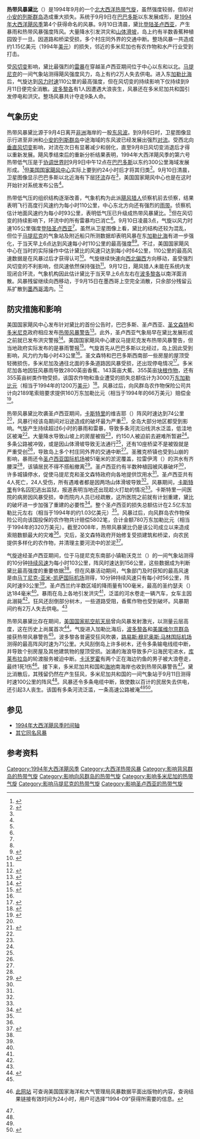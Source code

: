 {{Infobox Hurricane
| Name=热带风暴黛比<br />{{lang|en|Tropical Storm Debby}}
| Type=热带风暴
| Year=1994
| Basin=Atl
| Image location=Tropical Storm Debby (1994).JPG
| Image name=9月9日黛比的卫星图像
| Formed=1994年9月9日
| Dissipated=1994年9月11日
| 1-min winds=60
| Pressure=1006
| Damages=115
| Fatalities=共9人
| Areas=[[背风群岛_(加勒比海)|背风群岛]]、[[波多黎各|波多黎各]]、[[多米尼加|多米尼加]]
| Hurricane season=[[1994年大西洋飓风季|1994年大西洋飓风季]]
}}
'''热带风暴黛比'''（{{lang-en|Tropical Storm Debby}}）是1994年9月的一个[[北大西洋热带气旋|北大西洋热带气旋]]，虽然强度较弱，但却对[[小安的列斯群岛|小安的列斯群岛]]造成重大损失。系统于9月9日在[[巴巴多斯|巴巴多斯]]以东发展成形，是[[1994年大西洋飓风季|1994年大西洋飓风季]]第4个获得命名的风暴。9月10日清晨，黛比[[登陆_(气象学)|登陆]][[圣卢西亚|圣卢西亚]]，产生暴雨和热带风暴强度阵风。大量降水引发洪灾和[[山崩|山体滑坡]]，岛上约有半数香蕉种植园毁于一旦。因道路和桥梁受损，多个村庄同外界的交通中断。整场风暴一共造成约1.15亿美元（1994年[[美元|美元]]）的损失，邻近的多米尼加也有农作物和水产行业受到打击。

受[[风切变|风切变]]影响，黛比最强烈的[[雷暴|雷暴]]在穿越圣卢西亚期间位于中心以东和以北。[[马提尼克|马提尼克]]的一间气象站测得飓风强度风力，岛上有约2万人失去供电。进入东[[加勒比海|加勒比海]]后，气旋达到[[最大持续风速|风力时速]]110公里的最高强度，但在风切变的持续影响下仅持续到9月11日便完全消散。[[波多黎各|波多黎各]]有1人因遭遇大浪丧生，风暴还在多米尼加共和国引发停电和洪灾。整场风暴共计夺走9条人命。

== 气象历史 ==
{{storm path|Debby 1994 track.png}}
热带风暴黛比源于9月4日离开[[非洲|非洲]]海岸的一股[[东风波|东风波]]。到9月6日时，卫星图像显示行进至非洲和[[小安的列斯群岛|小安的列斯群岛]]中途海域的东风波已经发展出强烈[[对流|对流]]。受西北向[[风切变|垂直风切变]]影响，对流在次日有显著减少和弱化，直至9月8日风切变消退后才得以重新发展。飓风季结束后的重新分析结果表明，1994年大西洋飓风季的第六号热带低气压是于[[协调世界时|协调世界时]]9月9日中午12点在[[巴巴多斯|巴巴多斯]]以东约300公里海域发展形成。<ref name="page1">{{cite report | url = http://www.nhc.noaa.gov/archive/storm_wallets/atlantic/atl1994/debby/prenhc/prelim01.gif | title = Tropical Storm Debby Preliminary Report | page = 1 | last = Rappaport | first = Edward | date = 1994-10-17 | publisher = National Hurricane Center | accessdate = 2016-01-02 | archivedate = 2012-10-25 | deadurl = no | format = GIF | archiveurl = https://web.archive.org/web/20121025062234/http://www.nhc.noaa.gov/archive/storm_wallets/atlantic/atl1994/debby/prenhc/prelim01.gif }}</ref>但[[国家飓风中心|美国国家飓风中心]]实际上要到约24小时后才将其归类<ref name="advis1">{{cite report | url = http://www.nhc.noaa.gov/archive/storm_wallets/atlantic/atl1994/debby/tropdisc/nal0694.001 | archiveurl = https://web.archive.org/web/20160102140749/http://www.nhc.noaa.gov/archive/storm_wallets/atlantic/atl1994/debby/tropdisc/nal0694.001 | title = Tropical Depression Six Discussion Number One | last = Lawrence | first = Miles | date = 1994-10-10 | publisher = National Hurricane Center | accessdate = 2016-01-02 | archivedate = 2016-01-02 | deadurl = no }}</ref>。9月10日清晨，卫星图像显示巴巴多斯以北近海有下层[[大气环流|环流]]存在<ref name="page1" />，美国国家飓风中心也是在这时开始针对系统发布公告<ref name="advis1" />。

热带低气压的组织结构逐渐改善，气象机构为此派[[飓风猎人|飓风猎人]]侦察机前去侦察，结果表明飞行高度行风速约为每小时110公里，中心东北方向还有强烈的[[雨带|雨带]]。侦察机估计地面风速约为每小时93公里，表明低气压已升级成热带风暴黛比。<ref name="page1" />但在风切变的持续影响下，环流中的所有雷暴均已消亡<ref name="advis1" />。{{lang|en|[[协调世界时|UTC]]}}9月10日凌晨3点，气旋以风力时速105公里强度[[登陆_(气象学)|登陆]][[圣卢西亚|圣卢西亚]]<ref name="page5" />。虽然从卫星图像上看，黛比的结构还较为混乱，但位于[[马提尼克|马提尼克]]的气象站及附近船只所测数据却表明风暴在东[[加勒比海|加勒比海]]有进一步强化，于{{lang|en|UTC}}当天早上6点达到风速每小时110公里的最高强度<ref name="page1" /><ref name="page5">{{cite report | title = Tropical Storm Debby Preliminary Report | page = 5 | archiveurl = https://web.archive.org/web/20160102150046/http://www.nhc.noaa.gov/archive/storm_wallets/atlantic/atl1994/debby/prenhc/prelim05.gif | url = http://www.nhc.noaa.gov/archive/storm_wallets/atlantic/atl1994/debby/prenhc/prelim05.gif | deadurl = no | last = Rappaport | first = Edward | date = 1994-10-17 | publisher = National Hurricane Center | accessdate = 2012-04-22 | archivedate = 2016-01-02 | format = GIF }}</ref>。不过，美国国家飓风中心在当时的实际操作中估计黛比的风速只达到每小时64公里，110公里的最高风速数据是在风暴过后才获得认可<ref name="advis2">{{cite report | archiveurl = https://web.archive.org/web/20160102150253/http://www.nhc.noaa.gov/archive/storm_wallets/atlantic/atl1994/debby/tropdisc/nal0694.002 | url = http://www.nhc.noaa.gov/archive/storm_wallets/atlantic/atl1994/debby/tropdisc/nal0694.002 | title = Tropical Storm Debby Discussion Number Two | last = Mayfield | first = Max | date = 1994-10-10 | publisher = National Hurricane Center | accessdate = 2016-01-02 | archivedate = 2016-01-02 | deadurl = no }}</ref>。气旋继续快速向[[罗盘方位|西北偏西]]方向移动，虽受强烈风切变的不利影响，但风速依然保持强劲<ref name="page1" />。9月12日，飓风猎人未能在系统内发现闭合环流，气象机构因此估计黛比于{{lang|en|UTC}}当天早上6点左右在[[波多黎各|波多黎各]]以南洋面消散。风暴残留继续向西移动，于9月15日在墨西哥上空完全消散，只余部分残留云系扩散到[[墨西哥湾|墨西哥湾]]内。<ref name="page2">{{cite report | url = http://www.nhc.noaa.gov/archive/storm_wallets/atlantic/atl1994/debby/prenhc/prelim02.gif | title = Tropical Storm Debby Preliminary Report | page = 2 | last = Rappaport | first = Edward | date = 1994-10-17 | publisher = National Hurricane Center | accessdate = 2016-01-02 | archivedate = 2012-10-25 | format = GIF | deadurl = no | archiveurl = https://web.archive.org/web/20121025062216/http://www.nhc.noaa.gov/archive/storm_wallets/atlantic/atl1994/debby/prenhc/prelim02.gif }}</ref>

== 防灾措施和影响 ==
美国国家飓风中心发布针对黛比的首份公告时，巴巴多斯、圣卢西亚、[[圣文森特和格林纳丁斯|圣文森特]]和[[多米尼克|多米尼克]]政府相应发布[[热带气旋警告|热带风暴警告]]<ref name="page7">{{cite report | accessdate = 2016-01-02 | archiveurl = https://web.archive.org/web/20160102153126/http://www.nhc.noaa.gov/archive/storm_wallets/atlantic/atl1994/debby/prenhc/prelim07.gif | url = http://www.nhc.noaa.gov/archive/storm_wallets/atlantic/atl1994/debby/prenhc/prelim07.gif | title = Tropical Storm Debby Preliminary Report | page = 5 | last = Rappaport | first = Edward | date = 1994-10-17 | publisher = National Hurricane Center | archivedate = 2016-01-02 | deadurl = no | format = GIF }}</ref>。此外，圣卢西亚气象局早在黛比发展形成之前就已发布洪灾警报<ref name="sl1">{{cite report | deadurl = no | archiveurl = https://web.archive.org/web/20160102160942/http://www.nhc.noaa.gov/archive/storm_wallets/atlantic/atl1994/debby/preloc/stlucia1.gif | author = Saint Lucia Meteorological Service | publisher = National Hurricane Center | title = Report on the 1994 Atlantic hurricane season: Tropical Storm Debby | format = GIF | archivedate = 2016-01-02 | accessdate = 2012-04-23 | url = http://www.nhc.noaa.gov/archive/storm_wallets/atlantic/atl1994/debby/preloc/stlucia1.gif | date =  }}</ref>。美国国家飓风中心建议马提尼克发布热带风暴警告，但当地政府实际发布的是暴雨警报<ref name="page4">{{cite report | deadurl = no | url = http://www.nhc.noaa.gov/archive/storm_wallets/atlantic/atl1994/debby/prenhc/prelim04.gif | page = 4 | archiveurl = https://web.archive.org/web/20160102160834/http://www.nhc.noaa.gov/archive/storm_wallets/atlantic/atl1994/debby/prenhc/prelim04.gif | title = Tropical Storm Debby Preliminary Report | last = Rappaport | first = Edward | date = 1994-10-17 | publisher = National Hurricane Center | accessdate = 2016-01-03 | archivedate = 2016-01-02 | format = GIF }}</ref>。气旋首先从巴巴多斯以北经过，岛上因此受到影响，风力约为每小时43公里<ref name="page7" />。圣文森特和巴巴多斯西南部一些房屋的屋顶受轻微损伤，多米尼加及通往北面的多条道路因风暴受损，还出现停电情况<ref name="rw">{{cite web | author = UN Department of Humanitarian Affairs | publisher = ReliefWeb | date = 1994-09-13 | title = Caribbean - Tropical Storm Debby Sep 1994 UN DHA Information Report No. 1 | accessdate = 2016-01-03 | archiveurl = https://web.archive.org/web/20140407065459/http://reliefweb.int/report/martinique-france/caribbean-tropical-storm-debby-sep-1994-un-dha-information-report-no-1 | archivedate = 2014-04-07 | deadurl = no | url = http://reliefweb.int/report/martinique-france/caribbean-tropical-storm-debby-sep-1994-un-dha-information-report-no-1 }}</ref>。多米尼加各地因狂风暴雨导致2800英亩香蕉、143英亩大蕉、355英亩[[块根作物|块根作物]]，还有355英亩树类作物受损，该国农作物和渔业遭受的损失总额估计为3000万[[东加勒比元|东加勒比元]]（相当于1994年的1200万[[美元|美元]]）<ref>{{cite book | author = Charlotte Benson | author2 = Edward Clay | title = Dominica: Natural Disasters and Economic Development of a Small Island State | publisher = World Bank | location = Washington, D.C. | date = 2001-10 | chapter = Annex A | page = 103 | url = http://www.eird.org/esp/cdcapra/pdf/eng/doc14022/doc14022-8.pdf | format = PDF | archivedate = 2016-01-02 | archiveurl = https://web.archive.org/web/20160102162044/http://www.eird.org/esp/cdcapra/pdf/eng/doc14022/doc14022-8.pdf | deadurl = no | access-date = 2016-01-02 }}</ref>。风暴过后，向风群岛农作物保险公司共计向2189笔索赔要求提供160万东加勒比元（相当于1994年的66万美元）赔偿金<ref name="wincrop">{{cite report | author = Henrica Ferreira | year = 2009 | title = Windward Islands Crop Insurance (1988) Ltd. (WINCROP) | format = PPT | accessdate = 2016-01-03 | archivedate = 2016-01-02 | archiveurl = https://web.archive.org/web/20160102164839/http://www.slideserve.com/woods/windward-islands-crop-insurance-1988-ltd-wincrop | url = http://www.slideserve.com/woods/windward-islands-crop-insurance-1988-ltd-wincrop | deadurl = no | date =  }}</ref>。

热带风暴黛比吹袭圣卢西亚期间，[[卡斯特里|卡斯特里]]的维吉耶（{{lang|en|Vigie}}）阵风时速达到74公里<ref name="page7" />，风暴行经该岛期间对沿途造成的破坏最为严重<ref name="page3">{{cite report | deadurl = no | archiveurl = https://web.archive.org/web/20121025062227/http://www.nhc.noaa.gov/archive/storm_wallets/atlantic/atl1994/debby/prenhc/prelim03.gif | archivedate = 2012-10-25 | format = GIF | url = http://www.nhc.noaa.gov/archive/storm_wallets/atlantic/atl1994/debby/prenhc/prelim03.gif | title = Tropical Storm Debby Preliminary Report | page = 3 | last = Rappaport | first = Edward | date = 1994-10-17 | publisher = National Hurricane Center | accessdate = 2016-01-02 }}</ref>，全岛大部分地区都受到影响。气旋产生持续超过6小时的暴雨和雷暴，导致多条河流沿线洪水泛滥，低洼地区被淹<ref name="sl1" />。大量降水导致山坡上的房屋被毁<ref name="page3" />，约150人被迫前去避难所暂避<ref name="rw" />。多条公路被冲毁，或是因山体滑坡导致无法通行<ref name="page3" />，还有10座桥梁不是被毁就是严重受创<ref name="sl1" />，导致岛上多个村庄同外界的交通中断<ref name="rw" />。圣雅克桥镇也受到山崩的影响，暴雨还令[[圣卢西亚国际机场|圣卢西亚国际机场]]被51毫米的淤泥覆盖，拉雷伊湾（{{lang|en|Anse La Raye}}）的洪水有齐腰深<ref name="page3" />，该镇居民不得不搭船撤离<ref name="ap1">{{cite news | author = Katherine Hutt | agency = Associated Press | newspaper = Baton Rouge Morning Advocate | publisher = National Hurricane Center, leaves trail of heavy damage | series = Tropical Storm Debby: Hurricane Wallet Digital Archives | title = Tropical storm kills 3 in Caribbean | accessdate = 2016-01-03 | format = GIF | archivedate = 2016-01-02 | deadurl = no | archiveurl = https://web.archive.org/web/20160102170508/http://www.nhc.noaa.gov/archive/storm_wallets/atlantic/atl1994/debby/news/brmap1.gif | url = http://www.nhc.noaa.gov/archive/storm_wallets/atlantic/atl1994/debby/news/brmap1.gif }}</ref>。圣卢西亚约有半数种植园被风暴破坏<ref name="page3" />，许多城镇停水，促使马提尼克和圣文森特政府向各地提供饮用水<ref name="rw" />。圣卢西亚共有4人死亡，24人受伤，所有遇难者都是因两场山体滑坡导致<ref name="page3" />。风暴期间，[[卡斯特里|卡斯特里]]有9名囚犯逃出监狱，报道表明当地还出现趁火打劫的情况<ref name="ap1" />。卡斯特里一间医院的病房因风暴受损，幸而院内人员已经疏散，这所医院之前就有计划重建，黛比的破坏进一步加强了重建的必要性<ref>{{cite report | author = Tony Gibbs | publisher = Consulting Engineers Partnership Ltd. | archiveurl = https://web.archive.org/web/20160103033943/http://www.eird.org/cd/building-codes/pdf/eng/doc10635/doc10635-1.pdf | date = 1996-09-25 | title = Vulnerability Survey of Victoria Hospital: Castries Saint Lucia | location = Barbados | accessdate = 2016-01-03 | url = http://www.eird.org/cd/building-codes/pdf/eng/doc10635/doc10635-1.pdf | page = 1 | format = PDF | deadurl = no | archivedate = 2016-01-03 }}</ref>。整个圣卢西亚的损失总额估计在2.5亿东加勒比元左右（相当于1994年的约1.03亿美元）<ref name="sl1" />。风暴过后，向风群岛农作物保险公司向该国投保的农作物共计赔偿5802笔，合计金额780万东加勒比元（相当于1994年的320万美元）。截至2008年，热带风暴黛比仍是该公司成立以来造成索赔数额最大的灾难<ref name="wincrop" />。灾后，圣文森特政府开始修复受损建筑和桥梁，向农民提供多样化的农作物，并清理主要河流中的淤泥<ref>{{cite report | title = Government of Saint Lucia Natural Hazard Mitigation Plan | publisher = World Bank | date = 2006-10-27 | page = 26 | accessdate = 2011-10-15 | archivedate = 2011-10-15 | archiveurl = https://web.archive.org/web/20111015073925/http://stlucia.gov.lc/nemp/plans/HazardMitigationPlan.pdf | deadurl = yes | url = http://www.stlucia.gov.lc/nemp/plans/HazardMitigationPlan.pdf | format = PDF }}</ref>。

气旋途经圣卢西亚期间，位于马提尼克东南部小镇勒沃克兰（{{lang|en|Le Vauclin}}）的一间气象站测得的10分钟[[最大持续风速|持续风速]]为每小时103公里，阵风时速达到156公里，这些数据成为判断黛比最高强度的重要依据<ref name="page2" />。但在风暴活动期间，气象部门及时获知的最高风速是由[[马丁尼克-亚米-凯萨国际机场|马丁尼克-亚米-凯萨国际机场]]测得，10分钟持续风速只有每小时56公里，阵风时速93公里<ref name="page3" />。圣卢西兰约半数区域的降雨量有100毫米，最高的圣约瑟夫（{{lang|en|Saint-Joseph}}）达184毫米<ref name="page2" />。暴雨在岛上各地引发洪灾<ref name="page3" />，泛滥的河水卷走一辆汽车，女车主因此溺毙<ref name="ap1" />。狂风还刮倒部分树木，一些道路受阻，香蕉作物也受到破坏。风暴期间约有2万人失去供电。<ref name="page3" />

热带风暴黛比存在期间，[[美国国家航空航天局|美国国家航空航天局]]曾向风暴发射激光，以测量云层高度，这在历史上尚属首次<ref>{{cite news | date = 1994-09-11 | title = Shuttle Fires Laser Beams at a Tropical Storm | newspaper = New York Times | archiveurl = https://web.archive.org/web/20160103045340/http://www.nytimes.com/1994/09/11/us/shuttle-fires-laser-beams-at-a-tropical-storm.html | url = http://www.nytimes.com/1994/09/11/us/shuttle-fires-laser-beams-at-a-tropical-storm.html | deadurl = no | accessdate = 2016-01-03 | archivedate = 2016-01-03 }}</ref>。气旋进入加勒比海后，[[波多黎各|波多黎各]]和[[美属维尔京群岛|美属维尔京群岛]]接获热带风暴警告<ref name="page7" />。波多黎各普遍受狂风吹袭，[[路易斯·穆尼奥斯·马林国际机场|路易斯·穆尼奥斯·马林国际机场]]测得的最高阵风时速为71公里。大风刮倒岛上许多树木，还令多条输电线缆中断，并导致个别房屋及其他建筑物的屋顶受损。汹涌的海浪导致多户沿海民宅进水，[[库莱布拉岛|库莱布拉岛]]的轮渡服务被迫中断。[[卡沃罗霍|卡沃罗霍]]有两个正在海边钓鱼的男子被大浪卷走，最终1死1伤<ref>{{cite journal | volume = 36 | number = 9 | title = Storm Data: A Composite of Outstanding Storms | date = 1994-09 | accessdate = 2016-01-03 | url = http://www1.ncdc.noaa.gov/pub/orders/IPS/IPS-A7291C67-BAF0-428C-920D-ED50DAEF99FC.pdf | format = PDF | page = 62 | archivedate = 2016-01-03 | deadurl = yes | archiveurl = https://web.archive.org/web/20160103051220/http://www1.ncdc.noaa.gov/pub/orders/IPS/IPS-A7291C67-BAF0-428C-920D-ED50DAEF99FC.pdf | journal =  }}[http://www.ncdc.noaa.gov/IPS/sd/sd.html 此网站] {{Wayback|url=http://www.ncdc.noaa.gov/IPS/sd/sd.html |date=20160414065723 }}可查询美国国家海洋和大气管理局风暴数据平面出版物的内容，查询结果链接有效时间为24小时，用户可选择“1994-09”获得所需要的信息。</ref>。接下来，多米尼加共和国和[[海地|海地]]南海岸也收到热带风暴警告<ref name="page7" />。黛比消散后，其残留仍然在产生狂风，多米尼加共和国的一间气象站于9月11日测得时速100公里的阵风<ref name="page2" />。风暴还令多条电缆中断，致使数以百计的民居失去供电，还引起3人丧生。该国有多条河流泛滥，一条高速公路被淹<ref name="page3" /><ref>{{cite news | agency = Associated Press | newspaper = The Tuscaloosa News | date = 1994-09-11 | title = Debby begins to come apart in Caribbean | accessdate = 2016-01-03 | url = https://news.google.com/newspapers?id=CEggAAAAIBAJ&sjid=vaUEAAAAIBAJ&pg=3751,3560906&dq=tropical+debby&hl=en | archive-date = 2021-01-16 | archive-url = https://web.archive.org/web/20210116023155/https://news.google.com/newspapers?id=CEggAAAAIBAJ&sjid=vaUEAAAAIBAJ&pg=3751%2C3560906&dq=tropical+debby&hl=en | dead-url = no }}</ref>。

== 参见 ==
{{Portal|热带气旋}}
* [[1994年大西洋飓风季时间轴|1994年大西洋飓风季时间轴]]
* [[热带风暴黛比|其它同名风暴]]

== 参考资料 ==
{{Reflist|colwidth=30em}}

{{1994 Atlantic hurricane season buttons}}

[[Category:1994年大西洋飓风季|Category:1994年大西洋飓风季]]
[[Category:大西洋热带风暴|Category:大西洋热带风暴]]
[[Category:影响背风群岛的热带气旋|Category:影响背风群岛的热带气旋]]
[[Category:影响向风群岛的热带气旋|Category:影响向风群岛的热带气旋]]
[[Category:影响多米尼加的热带气旋|Category:影响多米尼加的热带气旋]]
[[Category:影响马提尼克的热带气旋|Category:影响马提尼克的热带气旋]]
[[Category:影响圣卢西亚的热带气旋|Category:影响圣卢西亚的热带气旋]]
{{Good article}}